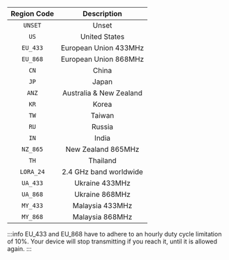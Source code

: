 | Region Code |       Description       |
| :---------: | :---------------------: |
|   `UNSET`   |          Unset          |
|    `US`     |      United States      |
|  `EU_433`   |  European Union 433MHz  |
|  `EU_868`   |  European Union 868MHz  |
|    `CN`     |          China          |
|    `JP`     |          Japan          |
|    `ANZ`    | Australia & New Zealand |
|    `KR`     |          Korea          |
|    `TW`     |         Taiwan          |
|    `RU`     |         Russia          |
|    `IN`     |          India          |
|  `NZ_865`   |   New Zealand 865MHz    |
|    `TH`     |        Thailand         |
|  `LORA_24`  | 2.4 GHz band worldwide  |
|  `UA_433`   |     Ukraine 433MHz      |
|  `UA_868`   |     Ukraine 868MHz      |
|  `MY_433`   |     Malaysia 433MHz     |
|  `MY_868`   |     Malaysia 868MHz     |

:::info
EU_433 and EU_868 have to adhere to an hourly duty cycle limitation of 10%. Your device will stop transmitting if you reach it, until it is allowed again.
:::
